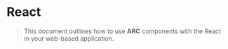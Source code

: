 # React

> This document outlines how to use **ARC** components with the React in your web-based application.
